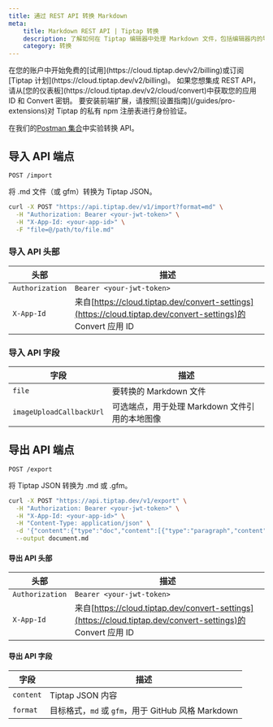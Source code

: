 ```yaml
---
title: 通过 REST API 转换 Markdown
meta:
    title: Markdown REST API | Tiptap 转换
    description: 了解如何在 Tiptap 编辑器中处理 Markdown 文件，包括编辑器内的导入/导出和 REST API 的使用。
    category: 转换
---
```



<Requirements>
    <RequirementItem label="1. 激活试用或订阅">
        在您的账户中开始免费的[试用](https://cloud.tiptap.dev/v2/billing)或订阅[Tiptap 计划](https://cloud.tiptap.dev/v2/billing)。
    </RequirementItem>
    <RequirementItem label="2. 配置 Convert 应用">
        如果您想集成 REST API，请从[您的仪表板](https://cloud.tiptap.dev/v2/cloud/convert)中获取您的应用 ID 和 Convert 密钥。
    </RequirementItem>
    <RequirementItem label="3. 从私有注册表安装">
        要安装前端扩展，请按照[设置指南](/guides/pro-extensions)对 Tiptap 的私有 npm 注册表进行身份验证。
    </RequirementItem>
</Requirements>

<Callout title="使用 Postman" variant="hint"> 在我们的<a href="https://www.postman.com/docking-module-explorer-14290287/workspace/tiptap-collaboration-public/collection/33042171-cc186a66-df41-4df8-9c6e-e91b20deffe5?action=share&creator=32651125">Postman 集合</a>中实验转换 API。 </Callout>

## 导入 API 端点
`POST /import`

将 .md 文件（或 gfm）转换为 Tiptap JSON。

```bash
curl -X POST "https://api.tiptap.dev/v1/import?format=md" \
  -H "Authorization: Bearer <your-jwt-token>" \
  -H "X-App-Id: <your-app-id>" \
  -F "file=@/path/to/file.md"
```

### 导入 API 头部
| 头部             | 描述                                                                                           |
|------------------|------------------------------------------------------------------------------------------------|
| `Authorization`  | `Bearer <your-jwt-token>`                                                                      |
| `X-App-Id`       | 来自[https://cloud.tiptap.dev/convert-settings](https://cloud.tiptap.dev/convert-settings)的 Convert 应用 ID |

### 导入 API 字段
| 字段                       | 描述                                                                                 |
|---------------------------|--------------------------------------------------------------------------------------|
| `file`                    | 要转换的 Markdown 文件                                                              |
| `imageUploadCallbackUrl`  | 可选端点，用于处理 Markdown 文件引用的本地图像                                        |

## 导出 API 端点
`POST /export`

将 Tiptap JSON 转换为 .md 或 .gfm。

```bash
curl -X POST "https://api.tiptap.dev/v1/export" \
  -H "Authorization: Bearer <your-jwt-token>" \
  -H "X-App-Id: <your-app-id>" \
  -H "Content-Type: application/json" \
  -d '{"content":{"type":"doc","content":[{"type":"paragraph","content":[{"type":"text","text":"Hello from Tiptap!"}]}]},"format":"md"}' \
  --output document.md
```

#### 导出 API 头部
| 头部             | 描述                                                                                           |
|------------------|------------------------------------------------------------------------------------------------|
| `Authorization`  | `Bearer <your-jwt-token>`                                                                      |
| `X-App-Id`       | 来自[https://cloud.tiptap.dev/convert-settings](https://cloud.tiptap.dev/convert-settings)的 Convert 应用 ID |

#### 导出 API 字段
| 字段      | 描述                                              |
|-----------|---------------------------------------------------|
| `content` | Tiptap JSON 内容                                  |
| `format`  | 目标格式，`md` 或 `gfm`，用于 GitHub 风格 Markdown |